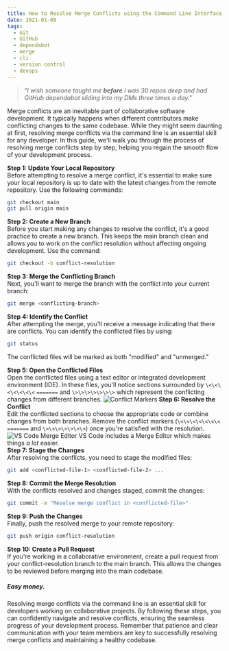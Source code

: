 ```yaml
---
title: How to Resolve Merge Conflicts using the Command Line Interface
date: 2021-01-08
tags:
  - Git
  - GitHub
  - dependabot
  - merge
  - cli
  - version control
  - devops
---
```

> *"I wish someone taught me **before** I was 30 repos deep and had GitHub dependabot sliding into my DMs three times a day."*  

Merge conflicts are an inevitable part of collaborative software development. It typically happens when different contributors make conflicting changes to the same codebase. While they might seem daunting at first, resolving merge conflicts via the command line is an essential skill for any developer. In this guide, we'll walk you through the process of resolving merge conflicts step by step, helping you regain the smooth flow of your development process.  

**Step 1: Update Your Local Repository**  
Before attempting to resolve a merge conflict, it's essential to make sure your local repository is up to date with the latest changes from the remote repository. Use the following commands:
```bash
git checkout main
git pull origin main
```

**Step 2: Create a New Branch**  
Before you start making any changes to resolve the conflict, it's a good practice to create a new branch. This keeps the main branch clean and allows you to work on the conflict resolution without affecting ongoing development. Use the command:

```bash
git checkout -b conflict-resolution
```
**Step 3: Merge the Conflicting Branch**  
Next, you'll want to merge the branch with the conflict into your current branch:

```bash
git merge <conflicting-branch>
```

**Step 4: Identify the Conflict**  
After attempting the merge, you'll receive a message indicating that there are conflicts. You can identify the conflicted files by using:

```bash
git status
```

The conflicted files will be marked as both "modified" and "unmerged."

**Step 5: Open the Conflicted Files**  
Open the conflicted files using a text editor or integrated development environment (IDE). In these files, you'll notice sections surrounded by  `\<\<\<\<\<\<\<` `=======` and `\>\>\>\>\>\>\>` which represent the conflicting changes from different branches.
![Conflict Markers](./conflict-markers.jpg)
**Step 6: Resolve the Conflict**  
Edit the conflicted sections to choose the appropriate code or combine changes from both branches. Remove the conflict markers (`\<\<\<\<\<\<\<` `=======` and `\>\>\>\>\>\>\>`) once you're satisfied with the resolution.  
![VS Code Merge Editor](./merge-conflicts-vscode.jpg)
VS Code includes a Merge Editor which makes things *a lot* easier.  
**Step 7: Stage the Changes**  
After resolving the conflicts, you need to stage the modified files:

```bash
git add <conflicted-file-1> <conflicted-file-2> ...
```

**Step 8: Commit the Merge Resolution**  
With the conflicts resolved and changes staged, commit the changes:

```bash
git commit -m "Resolve merge conflict in <conflicted-file>"
```

**Step 9: Push the Changes**  
Finally, push the resolved merge to your remote repository:

```bash
git push origin conflict-resolution
```

**Step 10: Create a Pull Request**  
If you're working in a collaborative environment, create a pull request from your conflict-resolution branch to the main branch. This allows the changes to be reviewed before merging into the main codebase.

##### ***Easy money.***
Resolving merge conflicts via the command line is an essential skill for developers working on collaborative projects. By following these steps, you can confidently navigate and resolve conflicts, ensuring the seamless progress of your development process. Remember that patience and clear communication with your team members are key to successfully resolving merge conflicts and maintaining a healthy codebase.